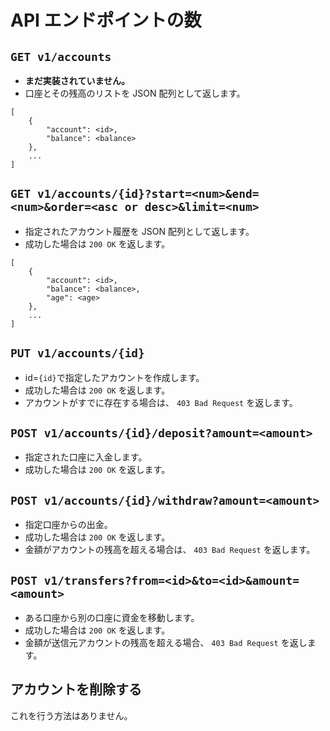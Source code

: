 # API エンドポイントの数


<TranslationBanner />

## `GET v1/accounts`

- **まだ実装されていません。**
- 口座とその残高のリストを JSON 配列として返します。

```
[
    {
        "account": <id>,
        "balance": <balance>
    },
    ...
]
```

## `GET v1/accounts/{id}?start=<num>&end=<num>&order=<asc or desc>&limit=<num>`

- 指定されたアカウント履歴を JSON 配列として返します。
- 成功した場合は `200 OK` を返します。

```
[
    {
        "account": <id>,
        "balance": <balance>,
        "age": <age>
    },
    ...
]
```

## `PUT v1/accounts/{id}`

- id=`{id}`で指定したアカウントを作成します。
- 成功した場合は `200 OK` を返します。
- アカウントがすでに存在する場合は、 `403 Bad Request` を返します。

## `POST v1/accounts/{id}/deposit?amount=<amount>`

- 指定された口座に入金します。
- 成功した場合は `200 OK` を返します。

## `POST v1/accounts/{id}/withdraw?amount=<amount>`

- 指定口座からの出金。
- 成功した場合は `200 OK` を返します。
- 金額がアカウントの残高を超える場合は、 `403 Bad Request` を返します。

## `POST v1/transfers?from=<id>&to=<id>&amount=<amount>`

- ある口座から別の口座に資金を移動します。
- 成功した場合は `200 OK` を返します。
- 金額が送信元アカウントの残高を超える場合、 `403 Bad Request` を返します。

## アカウントを削除する

これを行う方法はありません。
